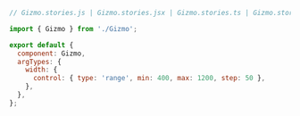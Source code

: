 ```js
// Gizmo.stories.js | Gizmo.stories.jsx | Gizmo.stories.ts | Gizmo.stories.tsx

import { Gizmo } from './Gizmo';

export default {
  component: Gizmo,
  argTypes: {
    width: {
      control: { type: 'range', min: 400, max: 1200, step: 50 },
    },
  },
};
```
